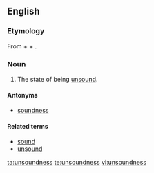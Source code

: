 ==English==

===Etymology===
From {{term|un-}} + {{term|sound}} + {{term|-ness}}.

===Noun===
{{en-noun|-}}
# The state of being [[unsound]].

====Antonyms====
*[[soundness]]

====Related terms====
*[[sound]]
*[[unsound]]

[[ta:unsoundness]]
[[te:unsoundness]]
[[vi:unsoundness]]